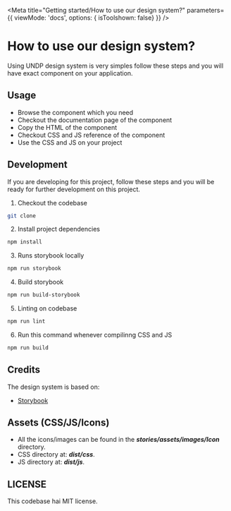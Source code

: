 
<Meta 
  title="Getting started/How to use our design system?" 
  parameters={{
		viewMode: 'docs',
		options: { isToolshown: false}
	}}
/>

# How to use our design system?
Using UNDP design system is very simples follow these steps and you will have exact component on your application.

## Usage
- Browse the component which you need
- Checkout the documentation page of the component
- Copy the HTML of the component
- Checkout CSS and JS reference of the component
- Use the CSS and JS on your project

## Development
If you are developing for this project, follow these steps and you will be ready for further development on this project.

1. Checkout the codebase
```bash
git clone
```
2. Install project dependencies
```bash
npm install
```
3. Runs storybook locally
```bash
npm run storybook
```
4. Build storybook
```bash
npm run build-storybook
```
5. Linting on codebase
```bash
npm run lint
```
6. Run this command whenever compilinng CSS and JS
```bash
npm run build
```

## Credits

The design system is based on:

- [Storybook](https://storybook.js.org/)


## Assets (CSS/JS/Icons)

- All the icons/images can be found in the ***stories/assets/images/Icon*** directory.
- CSS directory at: ***dist/css***. 
- JS directory at: ***dist/js***. 


## LICENSE
This codebase hai MIT license.
